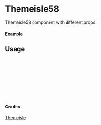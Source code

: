 
<Meta of={Themeisle58} title="Themeisle/Themeisle58" />

# Themeisle58

Themeisle58 component with different props.

#### Example

<Canvas of={Themeisle58.Primary} />

## Usage

```ts
import { Themeisle58 } from "yadl-ui";

const Example = () => {
  return (
      <Themeisle58 />
  );
};

export default Example;
```

#### Credits
[Themeisle](https://themeisle.com/illustrations)
